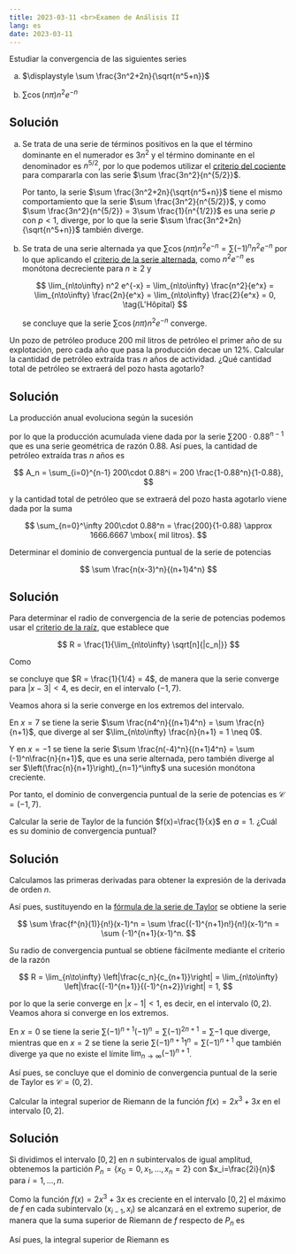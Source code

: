 ```yaml
---
title: 2023-03-11 <br>Examen de Análisis II
lang: es
date: 2023-03-11
---
```


:::{#exr-1}
Estudiar la convergencia de las siguientes series

a. $\displaystyle \sum \frac{3n^2+2n}{\sqrt{n^5+n}}$

a. $\displaystyle \sum \cos(n\pi)n^2e^{-n}$
:::

:::{.callout-tip collapse="true"}
## Solución
a. Se trata de una serie de términos positivos en la que el término dominante en el numerador es $3n^2$ y el término dominante en el denominador es $n^{5/2}$, por lo que podemos utilizar el [criterio del cociente](https://aprendeconalf.es/analisis-manual/08-series.html#thm-criterio-cociente) para compararla con las serie $\sum \frac{3n^2}{n^{5/2}}$. 

    \begin{align*}
    \lim_{n\to\infty} \frac{\frac{3n^2+2n}{\sqrt{n^5+n}}}{\frac{3n^2}{n^{5/2}}} 
    &= \lim_{n\to\infty} \frac{3n^2+2n}{3n^2} \frac{\sqrt{n^5+n}}{\sqrt{n^5}} 
    = \lim_{n\to\infty} \frac{3n^2+2n}{3n^2} \lim_{n\to\infty}\frac{\sqrt{n^5+n}}{\sqrt{n^5}} = 1
    \end{align*}

    Por tanto, la serie $\sum \frac{3n^2+2n}{\sqrt{n^5+n}}$ tiene el mismo comportamiento que la serie $\sum \frac{3n^2}{n^{5/2}}$, y como $\sum \frac{3n^2}{n^{5/2}} = 3\sum \frac{1}{n^{1/2}}$ es una serie $p$ con $p<1$, diverge, por lo que la serie $\sum \frac{3n^2+2n}{\sqrt{n^5+n}}$ también diverge.

b. Se trata de una serie alternada ya que $\sum \cos(n\pi)n^2e^{-n} = \sum (-1)^nn^2e^{-n}$ por lo que aplicando el [criterio de la serie alternada](https://aprendeconalf.es/analisis-manual/08-series.html#thm-criterio-serie-alternada), como $n^2 e^{-n}$ es monótona decreciente para $n\geq 2$ y 

    $$
    \lim_{n\to\infty} n^2 e^{-x} 
    = \lim_{n\to\infty} \frac{n^2}{e^x} 
    = \lim_{n\to\infty} \frac{2n}{e^x} 
    = \lim_{n\to\infty} \frac{2}{e^x}
    = 0, \tag{L'Hôpital}
    $$

    se concluye que la serie $\sum \cos(n\pi)n^2e^{-n}$ converge. 
:::

:::{#exr-2}
Un pozo de petróleo produce 200 mil litros de petróleo el primer año de su explotación, pero cada año que pasa la producción decae un 12\%. Calcular la cantidad de petróleo extraída tras $n$ años de actividad. ¿Qué cantidad total de petróleo se extraerá del pozo hasta agotarlo?
:::


:::{.callout-tip collapse="true"}
## Solución
La producción anual evoluciona según la sucesión

\begin{align*}
a_1 &= 200\\
a_2 &= a_1(1-0.12) = 200\cdot 0.88\\
a_3 &= a_20.88 = 200\cdot 0.88^2\\
\vdots\\
a_n &= 200\cdot 0.88^{n-1}
\end{align*}

por lo que la producción acumulada viene dada por la serie $\sum 200\cdot 0.88^{n-1}$ que es una serie geométrica de razón $0.88$. Así pues, la cantidad de petróleo extraída tras $n$ años es 

$$
A_n = \sum_{i=0}^{n-1} 200\cdot 0.88^i = 200 \frac{1-0.88^n}{1-0.88},
$$

y la cantidad total de petróleo que se extraerá del pozo hasta agotarlo viene dada por la suma 

$$
\sum_{n=0}^\infty 200\cdot 0.88^n = \frac{200}{1-0.88} \approx 1666.6667 \mbox{ mil litros}.
$$
:::

:::{#exr-3}
Determinar el dominio de convergencia puntual de la serie de potencias 

$$
\sum \frac{n(x-3)^n}{(n+1)4^n}
$$
:::

:::{.callout-tip collapse="true"}
## Solución
Para determinar el radio de convergencia de la serie de potencias podemos usar el [criterio de la raíz](https://aprendeconalf.es/analisis-manual/08-series.html#thm-radio-convergencia-raiz), que establece que 

$$
R = \frac{1}{\lim_{n\to\infty} \sqrt[n]{|c_n|}}
$$

Como


\begin{align*}
\lim_{n\to\infty} \sqrt[n]{|c_n|} = \lim_{n\to\infty} \sqrt[n]{\frac{n}{(n+1)4^n}} = \lim_{n\to\infty} \frac{1}{4} \sqrt[n]{\frac{n}{(n+1)}} = \frac{1}{4},
\end{align*}

se concluye que $R = \frac{1}{1/4} = 4$, de manera que la serie converge para $|x-3|<4$, es decir, en el intervalo $(-1,7)$.

Veamos ahora si la serie converge en los extremos del intervalo.

En $x=7$ se tiene la serie $\sum \frac{n4^n}{(n+1)4^n} = \sum \frac{n}{n+1}$, que diverge al ser $\lim_{n\to\infty} \frac{n}{n+1} = 1 \neq 0$.

Y en $x=-1$ se tiene la serie $\sum \frac{n(-4)^n}{(n+1)4^n} = \sum (-1)^n\frac{n}{n+1}$, que es una serie alternada, pero también diverge al ser $\left(\frac{n}{n+1}\right)_{n=1}^\infty$ una sucesión monótona creciente.

Por tanto, el dominio de convergencia puntual de la serie de potencias es $\mathcal{C}=(-1,7)$.
:::

:::{#exr-4}
Calcular la serie de Taylor de la función $f(x)=\frac{1}{x}$ en $a=1$. ¿Cuál es su dominio de convergencia puntual?
:::

:::{.callout-tip collapse="true"}
## Solución
Calculamos las primeras derivadas para obtener la expresión de la derivada de orden $n$. 

\begin{align*}
f(x) &= \frac{1}{x} = x^{-1} & f(1) &= 1^{-1} = 1,\\
f'(x) &= (-1)x^{-2} & f'(1) &= (-1)1^{-2} = -1,\\
f''(x) &= 2x^{-3} & f''(1) &= 2\cdot 1^{-3} = 2,\\
f'''(x) &= (-1)3!x^{-4} & f'''(1) &= (-1)3! 1^{-4} = -3!,\\
\vdots
f^{(n)}(x) &= (-1)^{n+1}n!x^{-(n+1)} & f^{(n)}(1) &= (-1)^{n+1}n!
\end{align*}

Así pues, sustituyendo en la [fórmula de la serie de Taylor](https://aprendeconalf.es/analisis-manual/08-series.html#def-serie-taylor) se obtiene la serie 

$$
\sum \frac{f^{n}(1)}{n!}(x-1)^n = \sum \frac{(-1)^{n+1}n!}{n!}(x-1)^n = \sum (-1)^{n+1}(x-1)^n.
$$

Su radio de convergencia puntual se obtiene fácilmente mediante el criterio de la razón 

$$
R = \lim_{n\to\infty} \left|\frac{c_n}{c_{n+1}}\right| = \lim_{n\to\infty} \left|\frac{(-1)^{n+1}}{(-1)^{n+2}}\right| = 1,
$$

por lo que la serie converge en $|x-1|<1$, es decir, en el intervalo $(0,2)$. 
Veamos ahora si converge en los extremos. 

En $x=0$ se tiene la serie $\sum (-1)^{n+1}(-1)^n = \sum (-1)^{2n+1} = \sum -1$ que diverge, mientras que en $x=2$ se tiene la serie $\sum (-1)^{n+1}1^n = \sum (-1)^{n+1}$ que también diverge ya que no existe el límite $\lim_{n\to\infty} (-1)^{n+1}$.

Así pues, se concluye que el dominio de convergencia puntual de la serie de Taylor es  $\mathcal{C}=(0,2)$.
:::

:::{#exr-5}
Calcular la integral superior de Riemann de la función $f(x)=2x^3+3x$ en el intervalo $[0,2]$.
:::

:::{.callout-tip collapse="true"}
## Solución
Si dividimos el intervalo $[0,2]$ en $n$ subintervalos de igual amplitud, obtenemos la partición $P_n=\{x_0=0,x_1,\ldots,x_n=2\}$ con $x_i=\frac{2i}{n}$ para $i=1,\ldots,n$.

Como la función $f(x)=2x^3+3x$ es creciente en el intervalo $[0,2]$ el máximo de $f$ en cada subintervalo $(x_{i-1},x_i)$ se alcanzará en el extremo superior, de manera que la suma superior de Riemann de $f$ respecto de $P_n$ es

\begin{align*}
S(f,P_n) 
&= \sum_{i=1}^n f(x_i)(x_i-x_{i-1}) 
=  \sum_{i=1}^n \left(2\left(\frac{2i}{n}\right)^3 + 3\frac{2i}{n}\right) \frac{2}{n} \\
&= \sum_{i=1}^n \left(\frac{16i^3}{n^3} + \frac{6i}{n}\right) \frac{2}{n} 
= \frac{32}{n^4}\sum_{i=1}^n i^3 + \frac{12}{n^2} \sum_{i=1}^n i \\
&= \frac{32}{n^4}\left(\frac{n(n+1)}{2}\right)^2 + \frac{12}{n^2} \frac{n(n+1)}{2} =  \frac{32}{n^4}\frac{n^4+2n^3+n^2}{4} + 6 \frac{n+1}{n} \\
&= 8\frac{n^4+2n^3+n^2}{n^4} + 6 \frac{n+1}{n}.
\end{align*}

Así pues, la integral superior de Riemann es

\begin{align*}
\overline{\int_0^2}f 
&= \lim_{n\to\infty} S(f,P_n) 
= \lim_{n\to\infty} 8\frac{n^4+2n^3+n^2}{n^4} + 6 \frac{n+1}{n} \\
&= 8 \lim_{n\to\infty} \frac{n^4+2n^3+n^2}{n^4} + 6 \lim_{n\to\infty}\frac{n+1}{n} 
= 8 + 6 = 14.
\end{align*}
:::
